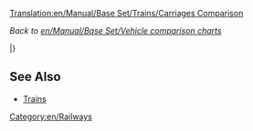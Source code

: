 [[Translation:en/Manual/Base Set/Trains/Carriages Comparison]]

''Back to [[en/Manual/Base Set/Vehicle comparison charts]]''{{en/-right}}

{{en/TrainCarriageHeader}}

{{en/TrainCarriageRow|climate=TSR_
|name=[[en/Manual/Base Set/Trains/Armoured Van]]
|costGBP=1,494
|costUSD=2,988
|weightEmpty=30
|weightRail=32
|weightMonoRail=33 
|weightMagLev=33
|cargoType=valuables/gold/diamonds
|capacityRail=20 bags
|capacityMonoRail=25 bags
|capacityMagLev=27 bags
}}

{{en/TrainCarriageRow|
___Y|[[en/Manual/Base Set/Trains/Battery Truck]]|1,148|2,296|18|23|24|25|batteries|22|27|29}}

{{en/TrainCarriageRow|
___Y|[[en/Manual/Base Set/Trains/Bubble Van]]|1,113|2,226|21|22|22|22|bubbles|20|25|27}}

{{en/TrainCarriageRow|
___Y|[[en/Manual/Base Set/Trains/Candyfloss Hopper]]|1,042|2,084|20|50|55|57|candyfloss|30 tonnes|35 tonnes|37 tonnes}}

{{en/TrainCarriageRow|
TS__|[[en/Manual/Base Set/Trains/Coal Car]]|1,031|2,062|18|48|53|55|coal|30 tonnes|35 tonnes|37 tonnes}}

{{en/TrainCarriageRow|___Y|[[en/Manual/Base Set/Trains/Cola Tanker]]|1,066|2,132|24|49|54|56|cola|25,000 litres|30,000 litres|32,000 litres}}

{{en/TrainCarriageRow|
__R_|[[en/Manual/Base Set/Trains/Copper Ore Hopper]]|1,048|2,096|19|49|54|56|copper ore|30 tonnes|35 tonnes|37 tonnes}}

{{en/TrainCarriageRow|
___Y|[[en/Manual/Base Set/Trains/Fizzy Drink Truck]]|1,130|2,260|18|21|21|22|fizzy drinks|25|30|32}}

{{en/TrainCarriageRow|
_SR_|[[en/Manual/Base Set/Trains/Food Van]]|1,119|2,238|22|47|52|54|food|25 tonnes|30 tonnes|32 tonnes}}

{{en/TrainCarriageRow|
__R_|[[en/Manual/Base Set/Trains/Fruit Truck]]|1,066|2,132|18|43|48|50|fruit|25 tonnes|30 tonnes|32 tonnes}}

{{en/TrainCarriageRow|
TSR_|[[en/Manual/Base Set/Trains/Goods Van]]|1,113|2,226|21|33|36|37|goods|25 crates|30 crates|32 crates}}

{{en/TrainCarriageRow|
TSR_|[[en/Manual/Base Set/Trains/Grain Hopper]]|1,066|2,132|19|49|54|56|grain|30 tonnes|35 tonnes|37 tonnes}}

{{en/TrainCarriageRow|
T___|[[en/Manual/Base Set/Trains/Iron Ore Hopper]]|1,048|2,096|19|49|54|56|iron ore|30 tonnes|35 tonnes|37 tonnes}}

{{en/TrainCarriageRow|
TS__|[[en/Manual/Base Set/Trains/Livestock Van]]|1,125|2,250|20|24|25|26|livestock|25 items|30 items|32 items}}

{{en/TrainCarriageRow|
TSRY|[[en/Manual/Base Set/Trains/Mail Van]]|1,335|2,670|21|28|29|30|mail|30 bags|35 bags|37 bags}}

{{en/TrainCarriageRow|
TSR_|[[en/Manual/Base Set/Trains/Oil Tanker]]|1,171|2,342|24|54|59|61|oil|30,000|35,000|37,000 litres}}

{{en/TrainCarriageRow|
_S__|[[en/Manual/Base Set/Trains/Paper Truck]]|1,148|2,296|18|38|43|45|paper|20 tonnes|25 tonnes|27 tonnes}}

{{en/TrainCarriageRow|
TSRY|[[en/Manual/Base Set/Trains/Passenger Carriage]]|1,447|2,894|25|27|27|27|passengers|40|45|47}}

{{en/TrainCarriageRow|
___Y|[[en/Manual/Base Set/Trains/Plastic Truck]]|1,119|2,238|18|48|53|55|plastic|30,000 litres|35,000 litres|37,000 litres}}

{{en/TrainCarriageRow|
__R_|[[en/Manual/Base Set/Trains/Rubber Truck]]|1,083|2,166|19|40|45|47|rubber|21,000 litres|26,000 litres|28,000 litres}}

{{en/TrainCarriageRow|
T___|[[en/Manual/Base Set/Trains/Steel Truck]]|1,148|2,296|18|38|43|45|steel|20 tonnes|25 tonnes|27 tonnes}}

{{en/TrainCarriageRow|
___Y|[[en/Manual/Base Set/Trains/Sugar Truck]]|1,031|2,062|19|49|54|56|sugar|30 tonnes|35 tonnes|37 tonnes}}

{{en/TrainCarriageRow|
___Y|[[en/Manual/Base Set/Trains/Sweet Van]]|1,060|2,120|21|28|30|31|sweets|25 bags|30 bags|32 bags}}

{{en/TrainCarriageRow|
___Y|[[en/Manual/Base Set/Trains/Toffee Hopper]]|1,125|2,250|20|50|55|57|toffee|30 tonnes|35 tonnes|37 tonnes}}

{{en/TrainCarriageRow|
___Y|[[en/Manual/Base Set/Trains/Toy Van]]|1,072|2,144|21|23|24|24|toys|20|25|27}}

{{en/TrainCarriageRow|
__R_|[[en/Manual/Base Set/Trains/Water Tanker]]|1,166|2,332|25|50|55|57|water|25,000 litres|30,000 litres|32,000 litres}}

{{en/TrainCarriageRow|
TSR_|[[en/Manual/Base Set/Trains/Wood Truck]]|1,060|2,120|16|46|51|53|wood|30 tonnes|35 tonnes|37 tonnes}}

|}

==See Also==
* [[en/Manual/Trains#list-of-train-engines-and-carriages|Trains]]

[[Category:en/Railways]]